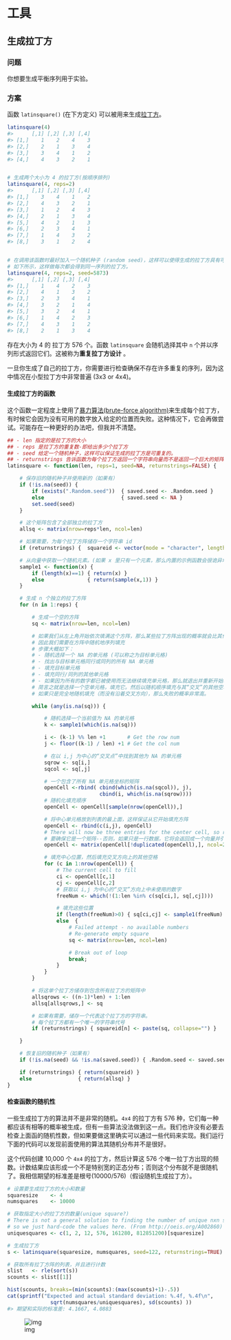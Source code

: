 # 工具

## 生成拉丁方

### 问题

你想要生成平衡序列用于实验。

### 方案

函数 `latinsquare()` (在下方定义) 可以被用来生成[拉丁方](https://baike.baidu.com/item/%E6%8B%89%E4%B8%81%E6%96%B9%E8%AE%BE%E8%AE%A1/8707472)。

```R
latinsquare(4)
#>      [,1] [,2] [,3] [,4]
#> [1,]    1    2    4    3
#> [2,]    2    1    3    4
#> [3,]    3    4    1    2
#> [4,]    4    3    2    1


# 生成两个大小为 4 的拉丁方(按顺序排列)
latinsquare(4, reps=2)
#>      [,1] [,2] [,3] [,4]
#> [1,]    3    4    1    2
#> [2,]    4    3    2    1
#> [3,]    1    2    4    3
#> [4,]    2    1    3    4
#> [5,]    4    2    1    3
#> [6,]    2    3    4    1
#> [7,]    1    4    3    2
#> [8,]    3    1    2    4


# 在调用该函数时最好加入一个随机种子 (random seed)，这样可以使得生成的拉丁方具有可重复性。
# 如下所示，这样做每次都会得到同一序列的拉丁方。
latinsquare(4, reps=2, seed=5873)
#>      [,1] [,2] [,3] [,4]
#> [1,]    1    4    2    3
#> [2,]    4    1    3    2
#> [3,]    2    3    4    1
#> [4,]    3    2    1    4
#> [5,]    3    2    4    1
#> [6,]    1    4    2    3
#> [7,]    4    3    1    2
#> [8,]    2    1    3    4

```

存在大小为 4 的 拉丁方 576 个。函数 `latinsquare` 会随机选择其中 `n` 个并以序列形式返回它们。这被称为**重复拉丁方设计** 。

一旦你生成了自己的拉丁方，你需要进行检查确保不存在许多重复的序列，因为这中情况在小型拉丁方中非常普遍 (3x3 or 4x4)。

#### 生成拉丁方的函数

这个函数一定程度上使用了[暴力算法(brute-force algorithm)](http://www-igm.univ-mlv.fr/~lecroq/string/node3.html)来生成每个拉丁方，有时候它会因为没有可用的数字放入给定的位置而失败。这种情况下，它会再做尝试。可能存在一种更好的办法吧，但我并不清楚。

```R
## - len 指定的是拉丁方的大小
## - reps 是拉丁方的重复数-即给出多少个拉丁方
## - seed 给定一个随机种子，这样可以保证生成的拉丁方是可重复的。
## - returnstrings 告诉函数为每个拉丁方返回一个字符串向量而不是返回一个巨大的矩阵，这个参数可以用来检查生成拉丁方的随机性。
latinsquare <- function(len, reps=1, seed=NA, returnstrings=FALSE) {

    # 保存旧的随机种子并使用新的（如果有）
    if (!is.na(seed)) {
        if (exists(".Random.seed"))  { saved.seed <- .Random.seed }
        else                         { saved.seed <- NA }
        set.seed(seed)
    }

    # 这个矩阵包含了全部独立的拉丁方
    allsq <- matrix(nrow=reps*len, ncol=len)

    # 如果需要，为每个拉丁方阵储存一个字符串 id
    if (returnstrings) {  squareid <- vector(mode = "character", length = reps) }

    # 从向量中获取一个随机元素。(如果 x 里只有一个元素，那么内置的示例函数会很诡异地发生不一样的运行）
    sample1 <- function(x) {
        if (length(x)==1) { return(x) }
        else              { return(sample(x,1)) }
    }

    # 生成 n 个独立的拉丁方阵
    for (n in 1:reps) {

        # 生成一个空的方阵
        sq <- matrix(nrow=len, ncol=len)

        # 如果我们从左上角开始依次填满这个方阵，那么某些拉丁方阵出现的概率就会比其他的大
        # 因此我们需要在方阵中随机地序列填充
        # 步骤大概如下：
        # - 随机选择一个 NA 的单元格 (可以称之为目标单元格)
        # - 找出与目标单元格同行或同列的所有 NA 单元格
        # - 填充目标单元格
        # - 填充同行/同列的其他单元格
        # - 如果因为所有的数字都已被使用而无法继续填充单元格，那么就退出并重新开始填充一个新的方阵。
        # 简言之就是选择一个空单元格，填充它。然后以随机顺序填充与其“交叉”的其他空单元格。
        # 如果只是完全地随机填充（而没有沿着交叉方向），那么失败的概率非常高。

        while (any(is.na(sq))) {

            # 随机选择一个当前值为 NA 的单元格
            k <- sample1(which(is.na(sq)))

            i <- (k-1) %% len +1       # Get the row num
            j <- floor((k-1) / len) +1 # Get the col num

            # 在以 i,j 为中心的“交叉点”中找到其他为 NA 的单元格
            sqrow <- sq[i,]
            sqcol <- sq[,j]

            # 一个包含了所有 NA 单元格坐标的矩阵
            openCell <-rbind( cbind(which(is.na(sqcol)), j),
                              cbind(i, which(is.na(sqrow))))
            # 随机化填充顺序
            openCell <- openCell[sample(nrow(openCell)),]

            # 将中心单元格放到列表的最上面，这样保证从它开始填充方阵
            openCell <- rbind(c(i,j), openCell)
            # There will now be three entries for the center cell, so remove duplicated entries
            # 要确保它是一个矩阵--否则，如果只是一行数据，它将会返回成一个向量并引起错误。
            openCell <- matrix(openCell[!duplicated(openCell),], ncol=2)

            # 填充中心位置，然后填充交叉方向上的其他空格
            for (c in 1:nrow(openCell)) {
                # The current cell to fill
                ci <- openCell[c,1]
                cj <- openCell[c,2]
                # 获取以 i,j 为中心的“交叉”方向上中未使用的数字
                freeNum <- which(!(1:len %in% c(sq[ci,], sq[,cj])))

                # 填充这些位置
                if (length(freeNum)>0) { sq[ci,cj] <- sample1(freeNum) }
                else  {
                    # Failed attempt - no available numbers
                    # Re-generate empty square
                    sq <- matrix(nrow=len, ncol=len)

                    # Break out of loop
                    break;
                }
            }
        }

        # 将这单个拉丁方储存到包含所有拉丁方的矩阵中
        allsqrows <- ((n-1)*len) + 1:len
        allsq[allsqrows,] <- sq

        # 如果有需要，储存一个代表这个拉丁方的字符串。
        # 每个拉丁方都有一个唯一的字符串代号
        if (returnstrings) { squareid[n] <- paste(sq, collapse="") }

    }

    # 恢复旧的随机种子（如果有）
    if (!is.na(seed) && !is.na(saved.seed)) { .Random.seed <- saved.seed }

    if (returnstrings) { return(squareid) }
    else               { return(allsq) }
}

```

#### 检查函数的随机性

一些生成拉丁方的算法并不是非常的随机。`4x4` 的拉丁方有 576 种，它们每一种都应该有相等的概率被生成，但有一些算法没法做到这一点。我们也许没有必要去检查上面函的随机性数，但如果要做这里确实可以通过一些代码来实现。我们运行下面的代码可以发现前面使用的算法其随机分布并不是很好。

这个代码创建 10,000 个 `4x4` 的拉丁方，然后计算这 576 个唯一拉丁方出现的频数。计数结果应该形成一个不是特别宽的正态分布；否则这个分布就不是很随机了。我相信期望的标准差是根号(10000/576)（假设随机生成拉丁方）。

```R
# 设置要生成拉丁方的大小和数量
squaresize    <- 4
numsquares    <- 10000

# 获取指定大小的拉丁方的数量(unique square?)
# There is not a general solution to finding the number of unique nxn squares
# so we just hard-code the values here. (From http://oeis.org/A002860)
uniquesquares <- c(1, 2, 12, 576, 161280, 812851200)[squaresize]

# 生成拉丁方
s <- latinsquare(squaresize, numsquares, seed=122, returnstrings=TRUE)

# 获取所有拉丁方阵的列表，并且进行计数
slist   <- rle(sort(s))
scounts <- slist[[1]]

hist(scounts, breaks=(min(scounts):(max(scounts)+1)-.5))
cat(sprintf("Expected and actual standard deviation: %.4f, %.4f\n",
              sqrt(numsquares/uniquesquares), sd(scounts) ))
#> 期望和实际的标准差: 4.1667, 4.0883
```

![img](http://upload-images.jianshu.io/upload_images/3884693-b79269fb8d324316.png?imageMogr2/auto-orient/strip%7CimageView2/2/w/1240)
